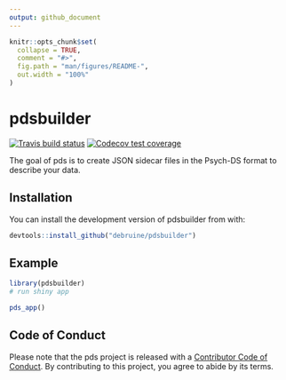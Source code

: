 ```yaml
---
output: github_document
---
```


<!-- README.md is generated from README.Rmd. Please edit that file -->

```r
knitr::opts_chunk$set(
  collapse = TRUE,
  comment = "#>",
  fig.path = "man/figures/README-",
  out.width = "100%"
)
```

# pdsbuilder

<!-- badges: start -->
[![Travis build status](https://travis-ci.com/debruine/pdsbuilder.svg?branch=master)](https://travis-ci.com/debruine/pdsbuilder)
[![Codecov test coverage](https://codecov.io/gh/debruine/pdsbuilder/branch/master/graph/badge.svg)](https://codecov.io/gh/debruine/pdsbuilder?branch=master)
<!-- badges: end -->

The goal of pds is to create JSON sidecar files in the Psych-DS format to describe your data. 

## Installation

You can install the development version of pdsbuilder from with:

``` r
devtools::install_github("debruine/pdsbuilder")
```

## Example


```r
library(pdsbuilder)
# run shiny app

pds_app()
```

## Code of Conduct

Please note that the pds project is released with a [Contributor Code of Conduct](https://contributor-covenant.org/version/2/0/CODE_OF_CONDUCT.html). By contributing to this project, you agree to abide by its terms.
